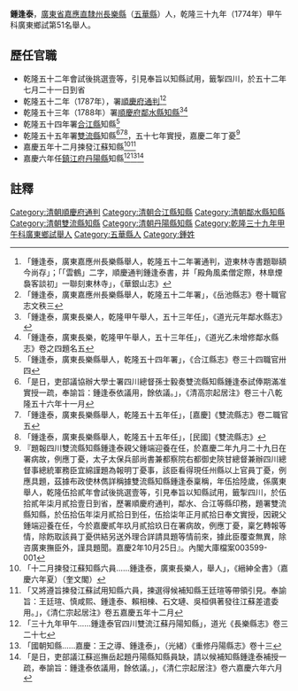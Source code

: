 {{明清人物信息框
| 姓名 = 鍾逢泰
| 原名 = 
| 圖片名稱=  
| 圖片大小 = 220px
| 圖片說明 =  
| 最高職務 = [[四川省|四川省]][[鄰水縣知縣|鄰水縣知縣]]
| 國家 = 大清
| 爵位 =
| 籍貫 = [[廣東省|廣東省]][[長樂縣_(北宋)|長樂縣]]
| 族裔 =  
| 旗籍 =  
| 字號 =  
| 諡號 = 
| 出生日期 = 
| 出生地點 =
| 逝世日期 =  
| 逝世地點 = 
| 墓葬 = 
| 配偶 =  
| 親屬 =   
| 出身 = 
*  乾隆三十九年甲午科舉人出身
| 經歷 = 
| 著作 =  
*
*
*
}}
'''鍾逢泰'''{{BD|？||？||}}，[[廣東省|廣東省]][[嘉應直隸州|嘉應直隸州]][[長樂縣_(北宋)|長樂縣]]（[[五華縣|五華縣]]）人，乾隆三十九年（1774年）甲午科廣東鄉試第51名舉人。

== 歷任官職 ==
* 乾隆五十二年會試後挑選壹等，引見奉旨以知縣試用，籤掣四川，於五十二年七月二十一日到省
* 乾隆五十二年（1787年），署[[順慶府|順慶府]][[通判|通判]]<ref>「鍾逢泰，廣東嘉應州長樂縣舉人，乾隆五十二年署通判，遊東林寺書題聯額今尚存」；「「雲鶴」二字，順慶通判鍾逢泰書，并「殿角風柔僧定際，林臯煙裊客談初」一聯刻東林寺」，《華銀山志》</ref><ref>「鍾逢泰，廣東嘉應州長樂縣舉人，乾隆五十二年署」，《岳池縣志》卷十職官志文秩三</ref>
* 乾隆五十三年（1788年）署[[順慶府|順慶府]][[鄰水縣知縣|鄰水縣知縣]]<ref>「鍾逢泰，廣東長樂人，乾隆甲午舉人，五十三年任」，《道光元年鄰水縣志》</ref><ref>「鍾逢泰，廣東長樂，乾隆甲午舉人，五十三年任」，《道光乙未增修鄰水縣志》卷之四題名五</ref>
* 乾隆五十四年署[[合江縣|合江縣]]知縣<ref>「鍾逢泰，廣東長樂縣舉人，乾隆五十四年署」，《合江縣志》卷三十四職官卅四</ref>
* 乾隆五十五年署[[雙流縣|雙流縣]]知縣<ref>「是日，吏部議協辦大學士署四川總督孫士毅奏雙流縣知縣鍾逢泰試俸期滿准實授一疏，奉諭旨：鍾逢泰依議用，餘依議。」，《清高宗起居注》卷三十八乾隆五十六年十一月</ref><ref>「鍾逢泰，廣東長樂縣舉人，乾隆五十五年任」，[嘉慶]《雙流縣志》卷二職官五</ref><ref>「鍾逢泰，廣東長樂縣舉人，乾隆五十五年任」，[民國]《雙流縣志》</ref>，五十七年實授，嘉慶二年丁憂<ref>『題報四川雙流縣知縣鍾逢泰親父鍾端迎養在任，於嘉慶二年九月二十九日在署病故，例應丁憂，太子太保兵部尚書兼都察院右都御史陝甘總督兼辦四川總督事總統軍務臣宜綿謹題為報明丁憂事，該臣看得現任州縣以上官員丁憂，例應具題，茲據布政使林儁詳稱據雙流縣知縣鍾逢泰稟稱，年伍拾陸歲，係廣東舉人，乾隆伍拾貳年會試後挑選壹等，引見奉旨以知縣試用，籤掣四川，於伍拾貳年柒月貳拾壹日到省，歷署順慶府通判，鄰水、合江等縣印務，題署雙流縣知縣，於伍拾伍年柒月貳拾日到任，伍拾柒年正月貳拾日奉文實授，因親父鍾端迎養在任，今於嘉慶貳年玖月貳拾玖日在署病故，例應丁憂，稟乞轉報等情，除飭取該員丁憂供結另送外理合詳請具題等情前來，據此臣覆查無異，除咨廣東撫臣外，謹具題聞。嘉慶2年10月25日』。內閣大庫檔案003599-001</ref>
* 嘉慶五年十二月揀發江蘇知縣<ref>「十二月揀發江蘇知縣六員……鍾逢泰，廣東長樂人，舉人」，《縉紳全書》（嘉慶六年夏）（奎文閣）</ref><ref>「又將遵旨揀發江蘇試用知縣六員，揀選得候補知縣王廷瑄等帶領引見。奉諭旨：王廷瑄、慎咸熙、鍾逢泰、賴相棟、石文璉、吳桓俱著發往江蘇差遣委用。」，《清仁宗起居注》卷五嘉慶五年十二月</ref>
* 嘉慶六年任[[鎮江府|鎮江府]][[丹陽縣|丹陽縣]]知縣<ref>「三十九年甲午……鍾逢泰官四川雙流江蘇丹陽知縣」，道光《長樂縣志》卷三二十七</ref><ref>「國朝知縣……嘉慶：王之導、鍾逢泰」，（光緒）《重修丹陽縣志》卷十三</ref><ref>「是日，吏部議江蘇巡撫岳起題丹陽縣知縣員缺，請以候補知縣鍾逢泰補授一疏，奉諭旨：鍾逢泰依議用，餘依議。」，《清仁宗起居注》卷六嘉慶六年六月</ref>

==註釋==
{{reflist}}
{{鄰水縣知縣}}
[[Category:清朝順慶府通判|Category:清朝順慶府通判]]
[[Category:清朝合江縣知縣|Category:清朝合江縣知縣]]
[[Category:清朝鄰水縣知縣|Category:清朝鄰水縣知縣]]
[[Category:清朝雙流縣知縣|Category:清朝雙流縣知縣]]
[[Category:清朝丹陽縣知縣|Category:清朝丹陽縣知縣]]
[[Category:乾隆三十九年甲午科廣東鄉試舉人|Category:乾隆三十九年甲午科廣東鄉試舉人]]
[[Category:五華縣人|Category:五華縣人]]
[[Category:鍾姓|Category:鍾姓]]